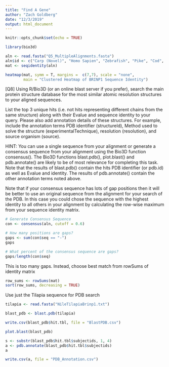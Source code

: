 ```yaml
---
title: "Find A Gene"
author: "Zach Goldberg"
date: "12/3/2019"
output: html_document
---
```


```r
knitr::opts_chunk$set(echo = TRUE)
```

```r
library(bio3d)
```

```r
aln <- read.fasta("Q5_MultipleAlignments.fasta")
aln$id <- c("Carp (Novel)", "Homo Sapien", "Zebrafish", "Pike", "Cod", "Tilapia", "Mouse", "Xenopus", "Gekko")
mat <- seqidentity(aln)

```

```r
heatmap(mat, symm = T, margins =  c(7,7), scale = "none",
        main = "Clustered Heatmap of BRINP1 Sequence Identity")
```
[Q8] Using R/Bio3D (or an online blast server if you prefer), search the main protein structure database for the most similar atomic resolution structures to your aligned sequences. 

List the top 3 unique hits (i.e. not hits representing different chains from the same structure) along with their Evalue and sequence identity to your query. Please also add annotation details of these structures. For example, include the annotation terms PDB identifier (structureId), Method used to solve the structure (experimentalTechnique), resolution (resolution), and source organism (source). 

HINT: You can use a single sequence from your alignment or generate a consensus sequence from your alignment using the Bio3D function consensus(). The Bio3D functions blast.pdb(), plot.blast() and pdb.annotate() are likely to be of most relevance for completing this task. Note that the results of blast.pdb() contain the hits PDB identifier (or pdb.id) as well as Evalue and identity. The results of pdb.annotate() contain the other annotation terms noted above. 

Note that if your consensus sequence has lots of gap positions then it will be better to use an original sequence from the alignment for your search of the PDB. In this case you could chose the sequence with the highest identity to all others in your alignment by calculating the row-wise maximum from your sequence identity matrix. 


```r
# Generate Consensus Sequence 
con <- consensus(aln, cutoff = 0.6)

# How many positions are gaps?
gaps <- sum(con$seq == "-")
gaps

```

```r
# What percent of the consensus sequence are gaps?
gaps/length(con$seq)

```
This is too many gaps. Instead, choose best match from rowSums of identity matrix
```r
row_sums <- rowSums(mat)
sort(row_sums, decreasing = TRUE)
```

Use just the Tilapia sequence for PDB search

```r
tilapia <- read.fasta("NileTilapiaBrinp1.txt")
```

```r
blast_pdb <- blast.pdb(tilapia)
```

```r
write.csv(blast_pdb$hit.tbl, file = "BlastPDB.csv")
```

```r
plot.blast(blast_pdb)
```

```r

s <- substr(blast_pdb$hit.tbl$subjectids, 1, 4)
a <- pdb.annotate(blast_pdb$hit.tbl$subjectids)
a

write.csv(a, file = "PDB_Annotation.csv")
```


